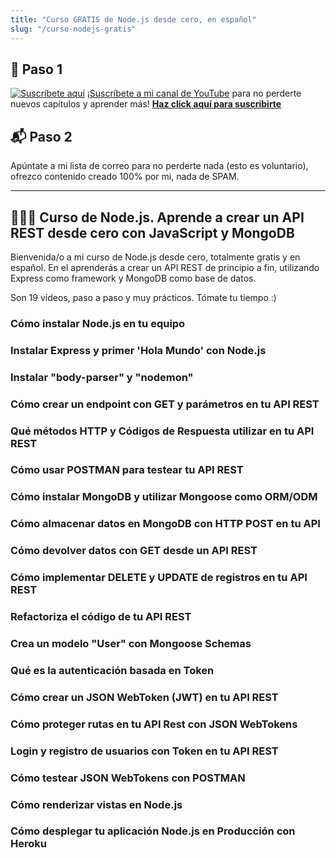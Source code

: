 ```yaml
---
title: "Curso GRATIS de Node.js desde cero, en español"
slug: "/curso-nodejs-gratis"
---
```



## 🎥 Paso 1
[![Suscríbete aquí](./subscribe-button.png)](https://youtube.com/carlosazaustre?sub_confirmation=1)
¡[Suscríbete a mi canal de YouTube](https://youtube.com/carlosazaustre?sub_confirmation=1) para no perderte nuevos capítulos y aprender más! **[Haz click aquí para suscribirte](https://youtube.com/carlosazaustre?sub_confirmation=1)**


## 📬 Paso 2
Apúntate a mi lista de correo para no perderte nada (esto es voluntario), ofrezco contenido creado 100% por mi, nada de SPAM.

<NewsletterForm />

---

## 👨🏻‍💻 Curso de Node.js. Aprende a crear un API REST desde cero con JavaScript y MongoDB

Bienvenida/o a mi curso de Node.js desde cero, totalmente gratis y en español. En el aprenderás a crear un API REST de principio a fin, utilizando Express como framework y MongoDB como base de datos.

Son 19 vídeos, paso a paso y muy prácticos. Tómate tu tiempo :)

### Cómo instalar Node.js en tu equipo

<YouTube videoId="JwZKcm3zWcA" />

### Instalar Express y primer 'Hola Mundo' con Node.js

<YouTube videoId="YxqwT_qEcYQ" /> 

### Instalar "body-parser" y "nodemon"

<YouTube videoId="Ap4PAtH1VE4" />

### Cómo crear un endpoint con GET y parámetros en tu API REST

<YouTube videoId="64QLTzkDPio" />

### Qué métodos HTTP y Códigos de Respuesta utilizar en tu API REST

<YouTube videoId="uMoBd9H6gUc" />

### Cómo usar POSTMAN para testear tu API REST

<YouTube videoId="YMJEAFVl63E" /> 

### Cómo instalar MongoDB y utilizar Mongoose como ORM/ODM

<YouTube videoId="UcO5WES8j6s" /> 

### Cómo almacenar datos en MongoDB con HTTP POST en tu API

<YouTube videoId="2246l6G-1GI" /> 

### Cómo devolver datos con GET desde un API REST

<YouTube videoId="IQR6sZhoZ24" />

### Cómo implementar DELETE y UPDATE de registros en tu API REST

<YouTube videoId="CjOMThGjiMo" />

### Refactoriza el código de tu API REST

<YouTube videoId="SXYrPO0TxeQ" /> 

### Crea un modelo "User" con Mongoose Schemas

<YouTube videoId="0YmjxiP0g6M" /> 

### Qué es la autenticación basada en Token

<YouTube videoId="zut4jK6C6WQ" /> 

### Cómo crear un JSON WebToken (JWT) en tu API REST

<YouTube videoId="TAI68Zlseq8" /> 

### Cómo proteger rutas en tu API Rest con JSON WebTokens

<YouTube videoId="w8It1NHeGps" /> 

### Login y registro de usuarios con Token en tu API REST

<YouTube videoId="4WYpsgQyxRw" /> 

### Cómo testear JSON WebTokens con POSTMAN

<YouTube videoId="1J8vo9KD0XY" /> 

### Cómo renderizar vistas en Node.js

<YouTube videoId="I03_z5DBgp4" />

### Cómo desplegar tu aplicación Node.js en Producción con Heroku

<YouTube videoId="mkn5n8Ws-HE" />